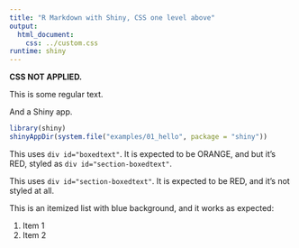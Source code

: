 ```yaml
---
title: "R Markdown with Shiny, CSS one level above"
output: 
  html_document: 
    css: ../custom.css
runtime: shiny
---
```


**CSS NOT APPLIED.**

This is some regular text.

And a Shiny app.

```r
library(shiny)
shinyAppDir(system.file("examples/01_hello", package = "shiny"))
```

<div id="boxedtext">
This uses `div id="boxedtext"`.
It is expected to be ORANGE, and but it's RED, styled as `div id="section-boxedtext"`.
</div>

<div id="section-boxedtext">
This uses `div id="section-boxedtext"`.
It is expected to be RED, and it's not styled at all.
</div>

This is an itemized list with blue background, and it works as expected:

1. Item 1
2. Item 2
